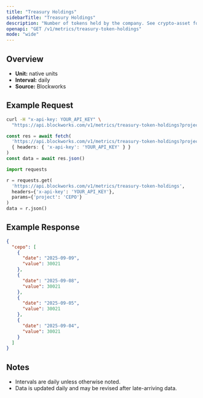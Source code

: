 ```yaml
---
title: "Treasury Holdings"
sidebarTitle: "Treasury Holdings"
description: "Number of tokens held by the company. See crypto-asset for asset indicator"
openapi: "GET /v1/metrics/treasury-token-holdings"
mode: "wide"
---
```


## Overview

- **Unit:** native units
- **Interval:** daily
- **Source:** Blockworks

## Example Request

<CodeGroup>

```bash cURL
curl -H "x-api-key: YOUR_API_KEY" \
  "https://api.blockworks.com/v1/metrics/treasury-token-holdings?project=CEPO"
```

```typescript TypeScript
const res = await fetch(
  'https://api.blockworks.com/v1/metrics/treasury-token-holdings?project=CEPO',
  { headers: { 'x-api-key': 'YOUR_API_KEY' } }
)
const data = await res.json()
```

```python Python
import requests

r = requests.get(
  'https://api.blockworks.com/v1/metrics/treasury-token-holdings',
  headers={'x-api-key': 'YOUR_API_KEY'},
  params={'project': 'CEPO'}
)
data = r.json()
```

</CodeGroup>

## Example Response

```json
{
  "cepo": [
    {
      "date": "2025-09-09",
      "value": 30021
    },
    {
      "date": "2025-09-08",
      "value": 30021
    },
    {
      "date": "2025-09-05",
      "value": 30021
    },
    {
      "date": "2025-09-04",
      "value": 30021
    }
  ]
}
```

## Notes
- Intervals are daily unless otherwise noted.
- Data is updated daily and may be revised after late-arriving data.